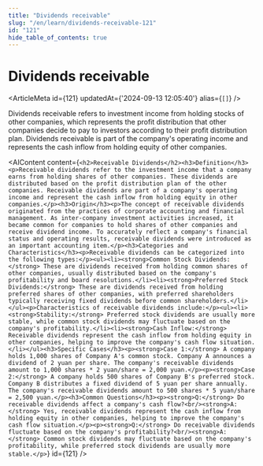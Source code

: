 ```yaml
---
title: "Dividends receivable"
slug: "/en/learn/dividends-receivable-121"
id: "121"
hide_table_of_contents: true
---
```



# Dividends receivable

<ArticleMeta id={121} updatedAt={'2024-09-13 12:05:40'} alias={`[]`} />
<div className='border-solid border-b border-t-0 my-4 border-[var(--ifm-color-gray-300)]' />

Dividends receivable refers to investment income from holding stocks of other companies, which represents the profit distribution that other companies decide to pay to investors according to their profit distribution plan. Dividends receivable is part of the company's operating income and represents the cash inflow from holding equity of other companies.

<AIContent content={`<h2>Receivable Dividends</h2><h3>Definition</h3><p>Receivable dividends refer to the investment income that a company earns from holding shares of other companies. These dividends are distributed based on the profit distribution plan of the other companies. Receivable dividends are part of a company's operating income and represent the cash inflow from holding equity in other companies.</p><h3>Origin</h3><p>The concept of receivable dividends originated from the practices of corporate accounting and financial management. As inter-company investment activities increased, it became common for companies to hold shares of other companies and receive dividend income. To accurately reflect a company's financial status and operating results, receivable dividends were introduced as an important accounting item.</p><h3>Categories and Characteristics</h3><p>Receivable dividends can be categorized into the following types:</p><ul><li><strong>Common Stock Dividends:</strong> These are dividends received from holding common shares of other companies, usually distributed based on the company's profitability and board resolutions.</li><li><strong>Preferred Stock Dividends:</strong> These are dividends received from holding preferred shares of other companies, with preferred shareholders typically receiving fixed dividends before common shareholders.</li></ul><p>Characteristics of receivable dividends include:</p><ul><li><strong>Stability:</strong> Preferred stock dividends are usually more stable, while common stock dividends may fluctuate based on the company's profitability.</li><li><strong>Cash Inflow:</strong> Receivable dividends represent the cash inflow from holding equity in other companies, helping to improve the company's cash flow situation.</li></ul><h3>Specific Cases</h3><p><strong>Case 1:</strong> A company holds 1,000 shares of Company A's common stock. Company A announces a dividend of 2 yuan per share. The company's receivable dividends amount to 1,000 shares * 2 yuan/share = 2,000 yuan.</p><p><strong>Case 2:</strong> A company holds 500 shares of Company B's preferred stock. Company B distributes a fixed dividend of 5 yuan per share annually. The company's receivable dividends amount to 500 shares * 5 yuan/share = 2,500 yuan.</p><h3>Common Questions</h3><p><strong>Q:</strong> Do receivable dividends affect a company's cash flow?<br/><strong>A:</strong> Yes, receivable dividends represent the cash inflow from holding equity in other companies, helping to improve the company's cash flow situation.</p><p><strong>Q:</strong> Do receivable dividends fluctuate based on the company's profitability?<br/><strong>A:</strong> Common stock dividends may fluctuate based on the company's profitability, while preferred stock dividends are usually more stable.</p>`} id={121} />
